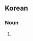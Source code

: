 {{also|暖炉|煖爐|煖炉}}
==Korean==
{{ko-hanjatab}}

===Noun===
{{ko-noun|hj|hangeul=난로}}

# {{hanja form of|난로|[[heater]], [[stove]]}}